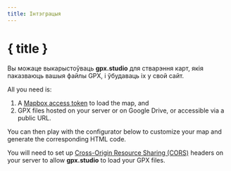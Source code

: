 ```yaml
---
title: Інтэграцыя
---
```


<script>
</script>

# { title }

Вы можаце выкарыстоўваць **gpx.studio** для стварэння карт, якія паказваюць вашыя файлы GPX, і ўбудаваць іх у свой сайт.

All you need is:

1. A <a href="https://account.mapbox.com/auth/signup" target="_blank">Mapbox access token</a> to load the map, and
2. GPX files hosted on your server or on Google Drive, or accessible via a public URL.

You can then play with the configurator below to customize your map and generate the corresponding HTML code.

<DocsNote type="warning">

You will need to set up <a href="https://developer.mozilla.org/en-US/docs/Web/HTTP/CORS" target="_blank">Cross-Origin Resource Sharing (CORS)</a> headers on your server to allow <b>gpx.studio</b> to load your GPX files.

</DocsNote>

<EmbeddingPlayground />
